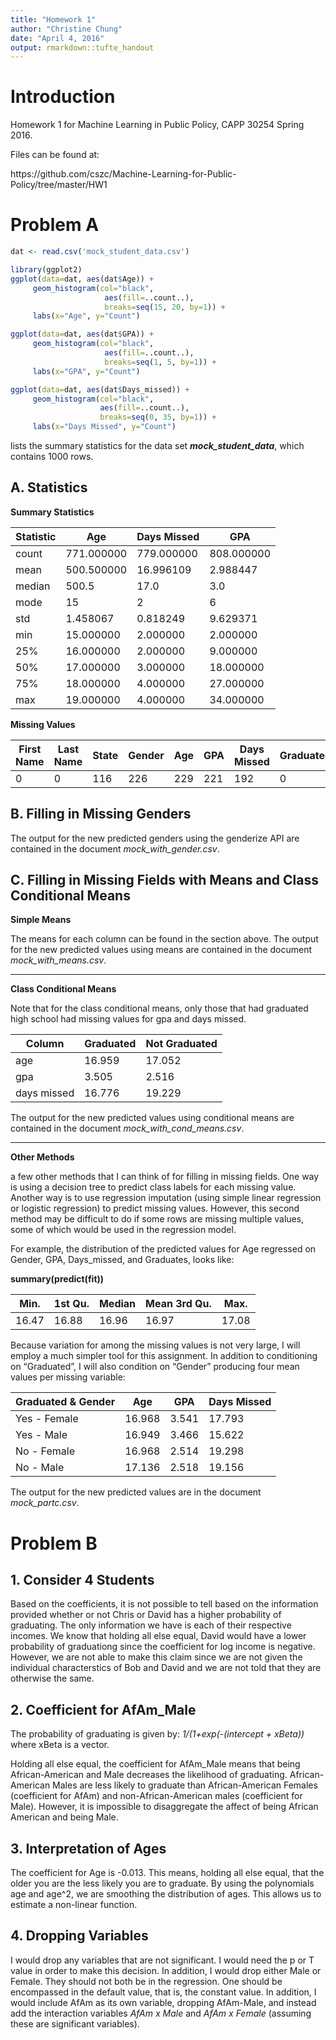 ```yaml
---
title: "Homework 1"
author: "Christine Chung"
date: "April 4, 2016"
output: rmarkdown::tufte_handout
---
```


# Introduction

Homework 1 for Machine Learning in Public Policy, CAPP 30254 Spring 2016.

Files can be found at:

https://github.com/cszc/Machine-Learning-for-Public-Policy/tree/master/HW1

# Problem A

```r
dat <- read.csv('mock_student_data.csv')
```

```r
library(ggplot2)
ggplot(data=dat, aes(dat$Age)) + 
     geom_histogram(col="black", 
                     aes(fill=..count..),
                     breaks=seq(15, 20, by=1)) + 
     labs(x="Age", y="Count")
```

```r
ggplot(data=dat, aes(dat$GPA)) + 
     geom_histogram(col="black", 
                     aes(fill=..count..),
                     breaks=seq(1, 5, by=1)) + 
     labs(x="GPA", y="Count")
```

```r
ggplot(data=dat, aes(dat$Days_missed)) + 
     geom_histogram(col="black", 
                    aes(fill=..count..),
                    breaks=seq(0, 35, by=1)) +
     labs(x="Days Missed", y="Count")
```

\newthought{This section} lists the summary statistics for the data set ***mock_student_data***, which contains 1000 rows.

## A. Statistics

**Summary Statistics**

Statistic |Age	|Days Missed	|GPA
------|-------|-------|-------
count	| 771.000000	| 779.000000| 	808.000000
mean | 	500.500000| 	16.996109| 	2.988447| 	18.011139
median | 500.5 | 17.0 | 3.0 | 18.0
mode | 15 | 2 | 6
std | 	1.458067| 	0.818249| 	9.629371
min| 		15.000000	| 2.000000	| 2.000000
25%	| 	16.000000	| 2.000000| 	9.000000
50%	|  	17.000000	| 3.000000| 	18.000000
75%	|  18.000000| 	4.000000| 	27.000000
max	|  19.000000| 	4.000000| 	34.000000

**Missing Values**

First Name | Last Name| State| Gender | Age| GPA| Days Missed | Graduated
-------|-------|-------|-------|-------|-------|-------|-------
 0|0|116|226|229|221|192|0

## B. Filling in Missing Genders

The output for the new predicted genders using the genderize API are contained in the document *mock_with_gender.csv*.

## C. Filling in Missing Fields with Means and Class Conditional Means

**Simple Means**

The means for each column can be found in the section above. The output for the new predicted values using means are contained in the document *mock_with_means.csv*.

-------------

**Class Conditional Means** 

Note that for the class conditional means, only those that had graduated high school had missing values for gpa and days missed.

Column | Graduated | Not Graduated
-----|------|--------
age | 16.959 | 17.052
gpa| 3.505 | 2.516
days missed | 16.776 |19.229

The output for the new predicted values using conditional means are contained in the document *mock_with_cond_means.csv*.

-------------

**Other Methods**

\newthought{There are} a few other methods that I can think of for filling in missing fields. One way is using a decision tree to predict class labels for each missing value. Another way is to use regression imputation (using simple linear regression or logistic regression) to predict missing values. However, this second method may be difficult to do if some rows are missing multiple values, some of which would be used in the regression model.

For example, the distribution of the predicted values for Age regressed on Gender, GPA, Days_missed, and Graduates, looks like:

**summary(predict(fit))**

   Min. | 1st Qu.  | Median    |Mean 3rd Qu.    | Max.
   -----|-----|-----|-----|-----
   16.47  |  16.88 |  16.96 |  16.97   | 17.08  | 17.24 


Because variation for among the missing values is not very large, I will employ a much simpler tool for this assignment. In addition to conditioning on "Graduated", I will also condition on "Gender" producing four mean values per missing variable:

Graduated & Gender | Age | GPA | Days Missed
 -----| -----| -----| -----
Yes - Female | 16.968 | 3.541 | 17.793
Yes - Male | 16.949 | 3.466 | 15.622
No - Female | 16.968| 2.514 | 19.298
No - Male | 17.136 | 2.518| 19.156

The output for the new predicted values are in the document *mock_partc.csv*.

# Problem B

## 1. Consider 4 Students

Based on the coefficients, it is not possible to tell based on the information provided whether or not Chris or David has a higher probability of graduating. The only information we have is each of their respective incomes. We know that holding all else equal, David would have a lower probability of graduationg since the coefficient for log income is negative. However, we are not able to make this claim since we are not given the individual characterstics of Bob and David and we are not told that they are otherwise the same.

## 2. Coefficient for AfAm_Male

The probability of graduating is given by: *1/(1+exp(-(intercept + xBeta))* where xBeta is a vector.

Holding all else equal, the coefficient for AfAm_Male means that being African-American and Male decreases the likelihood of graduating. African-American Males are less likely to graduate than African-American Females (coefficient for AfAm) and non-African-American males (coefficient for Male). However, it is impossible to disaggregate the affect of being African American and being Male.

## 3. Interpretation of Ages
The coefficient for Age is -0.013. This means, holding all else equal, that the older you are the less likely you are to graduate. By using the polynomials age and age^2, we are smoothing the distribution of ages. This allows us to estimate a non-linear function.

## 4. Dropping Variables
I would drop any variables that are not significant. I would need the p or T value in order to make this decision. In addition, I would drop either Male or Female. They should not both be in the regression. One should be encompassed in the default value, that is, the constant value. In addition, I would include AfAm as its own variable, dropping AfAm-Male, and instead add the interaction variables *AfAm x Male* and *AfAm x Female* (assuming these are significant variables).